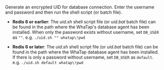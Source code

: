 Generate an encrypted UID for database connection. Enter the username and password and then run the shell script (or batch file). 

<InDoc product='redis'>

- **Redis 6 or earlier**: The <em>uid.sh</em> shell script file (or <em>uid.bat</em> batch file) can be found in the path where the WhaTap's database agent has been installed. When only the password exists without username, set <code>DB_USER</code> as <code>""</code>. e.g. `./uid.sh "" whatap\!pwd`

- **Redis 6 or later**: The <em>uid.sh</em> shell script file (or <em>uid.bat</em> batch file) can be found in the path where the WhaTap database agent has been installed. If there is only a password without username, set <code>DB_USER</code> as <code>default</code>. e.g. `./uid.sh default whatap\!pwd`

</InDoc>
